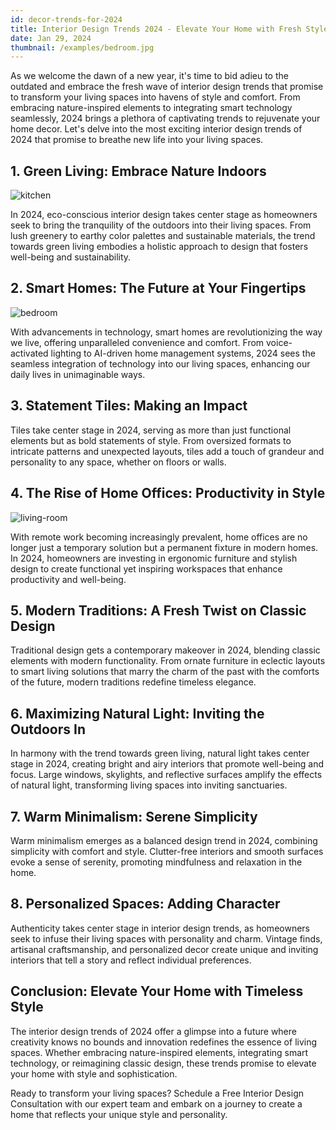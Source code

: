 ```yaml
---
id: decor-trends-for-2024
title: Interior Design Trends 2024 - Elevate Your Home with Fresh Style
date: Jan 29, 2024
thumbnail: /examples/bedroom.jpg
---
```


As we welcome the dawn of a new year, it's time to bid adieu to the outdated and embrace the fresh wave of interior design trends that promise to transform your living spaces into havens of style and comfort. From embracing nature-inspired elements to integrating smart technology seamlessly, 2024 brings a plethora of captivating trends to rejuvenate your home decor. Let's delve into the most exciting interior design trends of 2024 that promise to breathe new life into your living spaces.

## 1. Green Living: Embrace Nature Indoors

![kitchen](/examples/kitchen.jpg)

In 2024, eco-conscious interior design takes center stage as homeowners seek to bring the tranquility of the outdoors into their living spaces. From lush greenery to earthy color palettes and sustainable materials, the trend towards green living embodies a holistic approach to design that fosters well-being and sustainability.

## 2. Smart Homes: The Future at Your Fingertips

![bedroom](/examples/bedroom.jpg)

With advancements in technology, smart homes are revolutionizing the way we live, offering unparalleled convenience and comfort. From voice-activated lighting to AI-driven home management systems, 2024 sees the seamless integration of technology into our living spaces, enhancing our daily lives in unimaginable ways.

## 3. Statement Tiles: Making an Impact

Tiles take center stage in 2024, serving as more than just functional elements but as bold statements of style. From oversized formats to intricate patterns and unexpected layouts, tiles add a touch of grandeur and personality to any space, whether on floors or walls.

## 4. The Rise of Home Offices: Productivity in Style

![living-room](/examples/living-room.jpg)

With remote work becoming increasingly prevalent, home offices are no longer just a temporary solution but a permanent fixture in modern homes. In 2024, homeowners are investing in ergonomic furniture and stylish design to create functional yet inspiring workspaces that enhance productivity and well-being.

## 5. Modern Traditions: A Fresh Twist on Classic Design

Traditional design gets a contemporary makeover in 2024, blending classic elements with modern functionality. From ornate furniture in eclectic layouts to smart living solutions that marry the charm of the past with the comforts of the future, modern traditions redefine timeless elegance.

## 6. Maximizing Natural Light: Inviting the Outdoors In

In harmony with the trend towards green living, natural light takes center stage in 2024, creating bright and airy interiors that promote well-being and focus. Large windows, skylights, and reflective surfaces amplify the effects of natural light, transforming living spaces into inviting sanctuaries.

## 7. Warm Minimalism: Serene Simplicity

Warm minimalism emerges as a balanced design trend in 2024, combining simplicity with comfort and style. Clutter-free interiors and smooth surfaces evoke a sense of serenity, promoting mindfulness and relaxation in the home.

## 8. Personalized Spaces: Adding Character

Authenticity takes center stage in interior design trends, as homeowners seek to infuse their living spaces with personality and charm. Vintage finds, artisanal craftsmanship, and personalized decor create unique and inviting interiors that tell a story and reflect individual preferences.

## Conclusion: Elevate Your Home with Timeless Style

The interior design trends of 2024 offer a glimpse into a future where creativity knows no bounds and innovation redefines the essence of living spaces. Whether embracing nature-inspired elements, integrating smart technology, or reimagining classic design, these trends promise to elevate your home with style and sophistication.

Ready to transform your living spaces? Schedule a Free Interior Design Consultation with our expert team and embark on a journey to create a home that reflects your unique style and personality.
